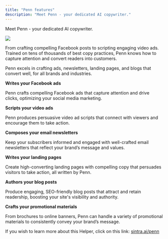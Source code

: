 ```yaml
---
title: "Penn features"
description: "Meet Penn - your dedicated AI copywriter."
---
```


Meet Penn - your dedicated AI copywriter. 

![](https://downloads.intercomcdn.com/i/o/1114407618/42db8b4a91ba09545fad93b4/image.png?expires=1754573400&signature=9045faedcb71842ba1a2f5cd7aa491d7e8965494f9210c8c0dcfcb4a24a894a3&req=dSEmEs1%2BmodeUfMW1HO4zRY%2Fjof9eDWo2w95cV60jcTsbbdEXo9IkS3VnOxl%0AtadQ%0A)

From crafting compelling Facebook posts to scripting engaging video ads. Trained on tens of thousands of best copy practices, Penn knows how to capture attention and convert readers into customers.

Penn excels in crafting ads, newsletters, landing pages, and blogs that convert well, for all brands and industries.


**Writes your Facebook ads**

Penn crafts compelling Facebook ads that capture attention and drive clicks, optimizing your social media marketing.

**Scripts your video ads**

Penn produces persuasive video ad scripts that connect with viewers and encourage them to take action.

**Composes your email newsletters**

Keep your subscribers informed and engaged with well-crafted email newsletters that reflect your brand’s message and values.

**Writes your landing pages**

Create high-converting landing pages with compelling copy that persuades visitors to take action, all written by Penn.

**Authors your blog posts**

Produce engaging, SEO-friendly blog posts that attract and retain readership, boosting your site's visibility and authority.

**Crafts your promotional materials**

From brochures to online banners, Penn can handle a variety of promotional materials to consistently convey your brand’s message.

If you wish to learn more about this Helper, click on this link: [sintra.ai/penn](https://sintra.ai/penn)  
​